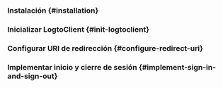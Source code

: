 


<GuideTip />

### Instalación \{#installation}

<Installation />

### Inicializar LogtoClient \{#init-logtoclient}

<InitLogtoClient />

### Configurar URI de redirección \{#configure-redirect-uri}

<ConfigureRedirectUri
  figureSrc={redirectUriFigure}
  redirectUri="io.logto.android://io.logto.sample/callback"
/>

### Implementar inicio y cierre de sesión \{#implement-sign-in-and-sign-out}

<ImplementSignInAndSignOut />

<Checkpoint />

